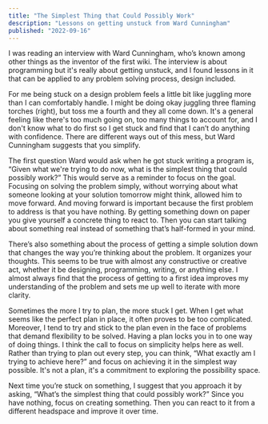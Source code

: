 ```yaml
---
title: "The Simplest Thing that Could Possibly Work"
description: "Lessons on getting unstuck from Ward Cunningham"
published: "2022-09-16"
---
```


I was reading an interview with Ward Cunningham, who’s known among other things as the inventor of the first wiki. The interview is about programming but it's really about getting unstuck, and I found lessons in it that can be applied to any problem solving process, design included.

For me being stuck on a design problem feels a little bit like juggling more than I can comfortably handle. I might be doing okay juggling three flaming torches (right), but toss me a fourth and they all come down. It's a general feeling like there's too much going on, too many things to account for, and I don't know what to do first so I get stuck and find that I can’t do anything with confidence. There are different ways out of this mess, but Ward Cunningham suggests that you simplify.

The first question Ward would ask when he got stuck writing a program is, “Given what we're trying to do now, what is the simplest thing that could possibly work?” This would serve as a reminder to focus on the goal. Focusing on solving the problem simply, without worrying about what someone looking at your solution tomorrow might think, allowed him to move forward. And moving forward is important because the first problem to address is that you have nothing. By getting something down on paper you give yourself a concrete thing to react to. Then you can start talking about something real instead of something that’s half-formed in your mind.

There’s also something about the process of getting a simple solution down that changes the way you’re thinking about the problem. It organizes your thoughts. This seems to be true with almost any constructive or creative act, whether it be designing, programming, writing, or anything else. I almost always find that the process of getting to a first idea improves my understanding of the problem and sets me up well to iterate with more clarity.

Sometimes the more I try to plan, the more stuck I get. When I get what seems like the perfect plan in place, it often proves to be too complicated. Moreover, I tend to try and stick to the plan even in the face of problems that demand flexibility to be solved. Having a plan locks you in to one way of doing things. I think the call to focus on simplicity helps here as well. Rather than trying to plan out every step, you can think, “What exactly am I trying to achieve here?” and focus on achieving it in the simplest way possible. It's not a plan, it's a commitment to exploring the possibility space.

Next time you’re stuck on something, I suggest that you approach it by asking, “What’s the simplest thing that could possibly work?” Since you have nothing, focus on creating something. Then you can react to it from a different headspace and improve it over time. 
